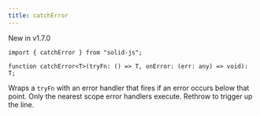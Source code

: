 ```yaml
---
title: catchError
---
```


<Callout>

New in v1.7.0

</Callout>

```tsx
import { catchError } from "solid-js";

function catchError<T>(tryFn: () => T, onError: (err: any) => void): T;
```

Wraps a `tryFn` with an error handler that fires if an error occurs below that point.
Only the nearest scope error handlers execute.
Rethrow to trigger up the line.
